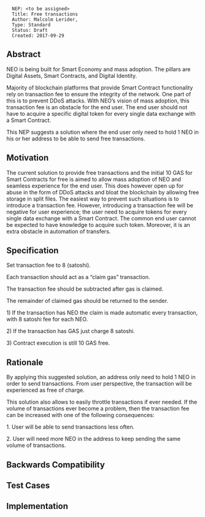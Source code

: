 <pre>
  NEP: <to be assigned>
  Title: Free transactions
  Author: Malcolm Lerider, 
  Type: Standard
  Status: Draft
  Created: 2017-09-29
</pre>

==Abstract==

NEO is being built for Smart Economy and mass adoption. The pillars are Digital Assets, Smart Contracts, and Digital Identity.  

Majority of blockchain platforms that provide Smart Contract functionality rely on transaction fee to ensure the integrity of the network. One part of this is to prevent DDoS attacks. With NEO’s vision of mass adoption, this transaction fee is an obstacle for the end user. The end user should not have to acquire a specific digital token for every single data exchange with a Smart Contract.  

This NEP suggests a solution where the end user only need to hold 1 NEO in his or her address to be able to send free transactions.  


==Motivation==

The current solution to provide free transactions and the initial 10 GAS for Smart Contracts for free is aimed to allow mass adoption of NEO and seamless experience for the end user. This does however open up for abuse in the form of DDoS attacks and bloat the blockchain by allowing free storage in split files. The easiest way to prevent such situations is to introduce a transaction fee. However, introducing a transaction fee will be negative for user experience; the user need to acquire tokens for every single data exchange with a Smart Contract. The common end user cannot be expected to have knowledge to acquire such token. Moreover, it is an extra obstacle in automation of transfers.  

==Specification==

Set transaction fee to 8 (satoshi).  

Each transaction should act as a “claim gas” transaction.  

The transaction fee should be subtracted after gas is claimed.  

The remainder of claimed gas should be returned to the sender.  

1)
If the transaction has NEO the claim is made automatic every transaction, with 8 satoshi fee for each NEO.  

2)  
If the transaction has GAS just charge 8 satoshi.  

3)  
Contract execution is still 10 GAS free.  



==Rationale==

By applying this suggested solution, an address only need to hold 1 NEO in order to send transactions. From user perspective, the transaction will be experienced as free of charge.  

This solution also allows to easily throttle transactions if ever needed. If the volume of transactions ever become a problem, then the transaction fee can be increased with one of the following consequences:  

1. User will be able to send transactions less often.  

2. User will need more NEO in the address to keep sending the same volume of transactions.  


==Backwards Compatibility==


==Test Cases==


==Implementation==

